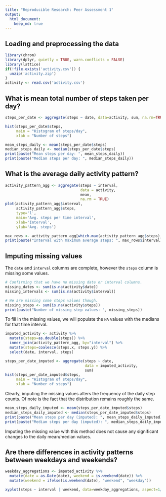 ```yaml
---
title: "Reproducible Research: Peer Assessment 1"
output: 
  html_document:
    keep_md: true
---
```



## Loading and preprocessing the data

```r
library(chron)
library(dplyr, quietly = TRUE, warn.conflicts = FALSE)
library(lattice)
if(!file.exists('activity.csv')) {
  unzip('activity.zip')
}
activity <- read.csv('activity.csv')

```

## What is mean total number of steps taken per day?

```r
steps_per_date <- aggregate(steps ~ date, data=activity, sum, na.rm=TRUE)
```

```r
hist(steps_per_date$steps, 
     main = "Histogram of steps/day",
     xlab = "Number of steps")
```

```r
mean_steps_daily <- mean(steps_per_date$steps)
median_steps_daily <- median(steps_per_date$steps)
print(paste("Mean steps per day: ", mean_steps_daily))
print(paste("Median steps per day: ", median_steps_daily))
```

## What is the average daily activity pattern?

```r
activity_pattern_agg <- aggregate(steps ~ interval, 
                                  data = activity,
                                  mean,
                                  na.rm = TRUE)
plot(activity_pattern_agg$interval, 
     activity_pattern_agg$steps, 
     type='l',
     main='Avg. steps per time interval',
     xlab='Interval',
     ylab='Avg. steps')
```

```r
max_rows <- activity_pattern_agg[which.max(activity_pattern_agg$steps),]
print(paste("Interval with maximum average steps: ", max_rows$interval))
```

## Imputing missing values

The `date` and `interval` columns are complete, however the `steps` column is missing some values.

```r
# Confirming that we have no missing date or interval columns.
missing_dates <- sum(is.na(activity$date))
missing_intervals <- sum(is.na(activity$interval))

# We are missing some steps values though.
missing_steps <- sum(is.na(activity$steps))
print(paste("Number of missing step values: ", missing_steps))
```

To fill in the missing values, we will populate the `NA` values with the medians for that time interval.

```r
imputed_activity <- activity %>%
  mutate(steps=as.double(steps)) %>%
  inner_join(activity_pattern_agg, by="interval") %>%
  mutate(steps=coalesce(steps.x, steps.y)) %>%
  select(date, interval, steps)

steps_per_date_imputed <- aggregate(steps ~ date, 
                                    data = imputed_activity, 
                                    sum)
hist(steps_per_date_imputed$steps,
     main = "Histogram of steps/day", 
     xlab = "Number of steps")

```

Clearly, imputing the missing values alters the frequency of the daily step counts.  Of note is the fact that the distribution remains roughly the same.

```r
mean_steps_daily_imputed <- mean(steps_per_date_imputed$steps)
median_steps_daily_imputed <- median(steps_per_date_imputed$steps)
print(paste("Mean steps per day (imputed): ", mean_steps_daily_imputed))
print(paste("Median steps per day (imputed): ", median_steps_daily_imputed))
```

Imputing the missing value with this method does not cause any significant changes to the daily mean/median values.

## Are there differences in activity patterns between weekdays and weekends?

```r
weekday_aggregations <- imputed_activity %>%
  mutate(date = as.Date(date), weekend = is.weekend(date)) %>%
  mutate(weekend = ifelse(is.weekend(date), "weekend", "weekday"))

xyplot(steps ~ interval | weekend, data=weekday_aggregations, aspect=1/2, type="l")  
```